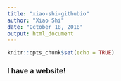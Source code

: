 ```yaml
---
title: "xiao-shi-githubio"
author: "Xiao Shi"
date: "October 18, 2018"
output: html_document
---
```


```r
knitr::opts_chunk$set(echo = TRUE)
```

### I have a website!
